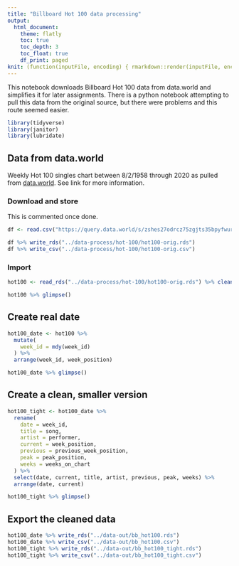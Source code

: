 ```yaml
---
title: "Billboard Hot 100 data processing"
output:
  html_document:
    theme: flatly
    toc: true
    toc_depth: 3
    toc_float: true
    df_print: paged
knit: (function(inputFile, encoding) { rmarkdown::render(inputFile, encoding = encoding, output_dir = "../docs") })
---
```


This notebook downloads Billboard Hot 100 data from data.world and simplifies it for later assignments. There is a python notebook attempting to pull this data from the original source, but there were problems and this route seemed easier.

```r
library(tidyverse)
library(janitor)
library(lubridate)
```


## Data from data.world

Weekly Hot 100 singles chart between 8/2/1958 through 2020 as pulled from [data.world](https://data.world/kcmillersean/billboard-hot-100-1958-2017). See link for more information.

### Download and store

This is commented once done.

```r
df <- read.csv("https://query.data.world/s/zshes27odrcz75zgjts35bpyfwurnf", header=TRUE, stringsAsFactors=FALSE);

df %>% write_rds("../data-process/hot-100/hot100-orig.rds")
df %>% write_csv("../data-process/hot-100/hot100-orig.csv")
```

### Import

```r
hot100 <- read_rds("../data-process/hot-100/hot100-orig.rds") %>% clean_names()

hot100 %>% glimpse()
```

## Create real date

```r
hot100_date <- hot100 %>% 
  mutate(
    week_id = mdy(week_id)
  ) %>%
  arrange(week_id, week_position)

hot100_date %>% glimpse()
```

## Create a clean, smaller version

```r
hot100_tight <- hot100_date %>%
  rename(
    date = week_id,
    title = song,
    artist = performer,
    current = week_position,
    previous = previous_week_position,
    peak = peak_position,
    weeks = weeks_on_chart
  ) %>% 
  select(date, current, title, artist, previous, peak, weeks) %>% 
  arrange(date, current)

hot100_tight %>% glimpse()
```

## Export the cleaned data

```r
hot100_date %>% write_rds("../data-out/bb_hot100.rds")
hot100_date %>% write_csv("../data-out/bb_hot100.csv")
hot100_tight %>% write_rds("../data-out/bb_hot100_tight.rds")
hot100_tight %>% write_csv("../data-out/bb_hot100_tight.csv")
```

